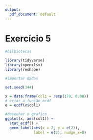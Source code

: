 ---
output:
  pdf_document: default
---
# Exercício 5





```{r results="hide", error=FALSE, warning=FALSE, message=FALSE}

#bilbiotecas

library(tidyverse)
library(openxlsx)
library(reshape)

```

```{r eval=TRUE}

#importar dados

set.seed(344)

x = data.frame(col1 = rexp(170, 0.08))
# criar a função ecdf
e = ecdf(x$col1)

#desenhar o grafico 
ggplot(x, aes(col1)) + 
  stat_ecdf() +
  geom_label(aes(x = 2, y = e(2)), 
             label = e(2), nudge_x=8)





```

